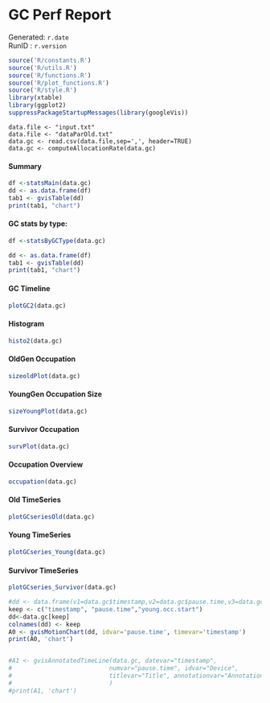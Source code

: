 <h1>GC Perf Report</h1>

Generated: ```r.date ``` <br>
RunID : ```r.version ``` <br>



```r

source('R/constants.R')
source('R/utils.R')
source('R/functions.R')
source('R/plot_functions.R')
source('R/style.R')
library(xtable)
library(ggplot2)
suppressPackageStartupMessages(library(googleVis))
```



```r2



data.file <- "input.txt"
data.file <- "dataParOld.txt"
data.gc <- read.csv(data.file,sep=',', header=TRUE)
data.gc <- computeAllocationRate(data.gc)

```



<h4>Summary</h4>
```r
df <-statsMain(data.gc)
dd <- as.data.frame(df)
tab1 <- gvisTable(dd)
print(tab1, "chart")
```

<h4>GC stats by type:</h4>
```r
df <-statsByGCType(data.gc)

dd <- as.data.frame(df)
tab1 <- gvisTable(dd)
print(tab1, "chart")
```




<h4>GC Timeline</h4>
```r
plotGC2(data.gc)
```

<h4>Histogram</h4>
```r
histo2(data.gc)
```

<h4>OldGen Occupation</h4>

```r
sizeoldPlot(data.gc)
```

<h4>YoungGen Occupation Size</h4>

```r
sizeYoungPlot(data.gc)
```

<h4>Survivor Occupation</h4>
```r
survPlot(data.gc)
```

<h4>Occupation Overview</h4>

```r
occupation(data.gc)
```




<h4>Old TimeSeries</h4>

```r
plotGCseriesOld(data.gc)
```

<h4>Young TimeSeries</h4>

```r
plotGCseries_Young(data.gc)
```

<h4>Survivor TimeSeries</h4>

```r
plotGCseries_Survivor(data.gc)
```

```r
#dd <- data.frame(v1=data.gc$timestamp,v2=data.gc$pause.time,v3=data.gc$pause.time)
keep <- c("timestamp", "pause.time","young.occ.start")
dd<-data.gc[keep]
colnames(dd) <- keep
A0 <- gvisMotionChart(dd, idvar='pause.time', timevar='timestamp')
print(A0, 'chart')


#A1 <- gvisAnnotatedTimeLine(data.gc, datevar="timestamp",
#                           numvar="pause.time", idvar="Device",
#                           titlevar="Title", annotationvar="Annotation",
#                           )
#print(A1, 'chart')
```